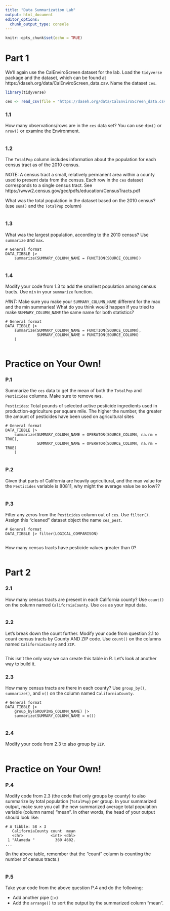 ```yaml
---
title: "Data Summarization Lab"
output: html_document
editor_options: 
  chunk_output_type: console
---
```


```r
knitr::opts_chunk$set(echo = TRUE)
```

# Part 1

We'll again use the CalEnviroScreen dataset for the lab. Load the `tidyverse` package and the dataset, which can be found at 	https://daseh.org/data/CalEnviroScreen_data.csv. Name the dataset `ces`.


```r
library(tidyverse)

ces <- read_csv(file = "https://daseh.org/data/CalEnviroScreen_data.csv")
```

### 1.1 

How many observations/rows are in the `ces` data set? You can use `dim()` or `nrow()` or examine the Environment.

```r

```

### 1.2

The `TotalPop` column includes information about the population for each census tract as of the 2010 census.

NOTE: A census tract a small, relatively permanent area within a county used to present data from the census. Each row in the `ces` dataset corresponds to a single census tract. See https://www2.census.gov/geo/pdfs/education/CensusTracts.pdf

What was the total population in the dataset based on the 2010 census? (use `sum()` and the `TotalPop` column)

```r

```

### 1.3

What was the largest population, according to the 2010 census? Use `summarize` and `max`.

```
# General format 
DATA_TIBBLE |> 
    summarize(SUMMARY_COLUMN_NAME = FUNCTION(SOURCE_COLUMN))
```

```r

```

### 1.4

Modify your code from 1.3 to add the smallest population among census tracts. Use `min` in your `summarize` function. 

*HINT:* Make sure you make your `SUMMARY_COLUMN_NAME` different for the max and the min summaries! What do you think would happen if you tried to make `SUMMARY_COLUMN_NAME` the same name for both statistics?

```
# General format 
DATA_TIBBLE |> 
    summarize(SUMMARY_COLUMN_NAME = FUNCTION(SOURCE_COLUMN),
              SUMMARY_COLUMN_NAME = FUNCTION(SOURCE_COLUMN)
    )
```

```r

```


# Practice on Your Own!

### P.1

Summarize the `ces` data to get the mean of both the `TotalPop` and `Pesticides` columns. Make sure to remove `NA`s.

`Pesticides`: Total pounds of selected active pesticide ingredients  used in production-agriculture per square mile. The higher the number, the greater the amount of pesticides have been used on agricultural sites

```
# General format 
DATA_TIBBLE |> 
    summarize(SUMMARY_COLUMN_NAME = OPERATOR(SOURCE_COLUMN, na.rm = TRUE),
              SUMMARY_COLUMN_NAME = OPERATOR(SOURCE_COLUMN, na.rm = TRUE)
    )
```

```r

```

### P.2

Given that parts of California are heavily agricultural, and the max value for the `Pesticides` variable is 80811, why might the average value be so low??

```r

```

### P.3

Filter any zeros from the `Pesticides` column out of `ces`. Use `filter()`. Assign this "cleaned" dataset object the name `ces_pest`.

```
# General format 
DATA_TIBBLE |> filter(LOGICAL_COMPARISON)
```

```r

```

How many census tracts have pesticide values greater than 0?

```r

```


# Part 2

### 2.1

How many census tracts are present in each California county? Use `count()` on the column named `CaliforniaCounty`. Use `ces` as your input data.

```r

```

### 2.2

Let's break down the count further. Modify your code from question 2.1 to count census tracts by County AND ZIP code. Use `count()` on the columns named `CaliforniaCounty` and `ZIP`.

```r

```

This isn't the only way we can create this table in R. Let's look at another way to build it.

### 2.3

How many census tracts are there in each county? Use `group_by()`, `summarize()`, and `n()` on the column named `CaliforniaCounty`.

```
# General format 
DATA_TIBBLE |> 
    group_by(GROUPING_COLUMN_NAME) |> 
    summarize(SUMMARY_COLUMN_NAME = n())
```

```r

```

### 2.4

Modify your code from 2.3 to also group by `ZIP`.

```r

```


# Practice on Your Own!

### P.4

Modify code from 2.3 (the code that only groups by county) to also summarize by total population (`TotalPop`) per group. In your summarized output, make sure you call the new summarized average total population variable (column name) "mean". In other words, the head of your output should look like:

```
# A tibble: 58 × 3
   CaliforniaCounty count  mean
   <chr>            <int> <dbl>
 1 "Alameda "         360 4602.
...
```
(In the above table, remember that the "count" column is counting the number of census tracts.)

```r

```

### P.5

Take your code from the above question P.4 and do the following:

- Add another pipe (`|>`)
- Add the `arrange()` to sort the output by the summarized column "mean".

```r

```
